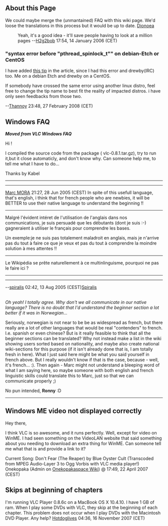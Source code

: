 
== About this Page ==

We could maybe merge the (unmantained) FAQ with this wiki page. We'd loose the translations in this process but it would be up to date. [[User:Dionoea|Dionoea]]

: Yeah, it's a good idea - it'll save people having to look at a million pages --[[User:H2g2bob|H2g2bob]] 17:54, 14 January 2006 (CET)


=== "syntax error before "pthread_spinlock_t"" on debian-Etch or CentOS ===

I have added [[Common_Problems#.22syntax_error_before_.22pthread_spinlock_t.22.22_on_debian-Etch_or_CentOS| this tip]] in the article, since I had this error and drewby(IRC) too. Me on a debian Etch and drewby on a CentOS.

If somebody have crossed the same error using another linux distro, feel free to change the tip name to best fit the reality of impacted distros. i have only seen feedbacks from those two.

--[[User:Thannoy|Thannoy]] 23:48, 27 February 2008 (CET)

== Windows FAQ ==

''' ''Moved from VLC Windows FAQ'' '''

Hi  ! 

I compiled the source code from the package ( vlc-0.8.1.tar.gz), try to run it,but it close automaticly, and don't know why.  Can someone help me, to tell me what I have to do... 


Thanks
by Kabel


----
----
[[User:Marc MORA|Marc MORA]] 21:27, 28 Jun 2005 (CEST) In spite of this usefull language, that's english, i think that for french people who are newbies, it will be BETTER to use their native language to understand the beginning !!
----
Malgré l'évident intéret de l'utilisation de l'anglais dans nos communications, je suis persuadé que les débutants (dont je suis :-) gagneraient à utiliser le français pour comprendre les bases.

;Un exemple:je ne suis pas totalement maladroit en anglais, mais je n'arrive pas du tout à faire ce que je veux et pas du tout à comprendre la moindre solution à mes attentes !!
----
Le Wikipédia se prête naturellement à ce multinlinguisme, pourquoi ne pas le faire ici ?
----
----

--[[User:Spiralis|spiralis]] 02:42, 13 Aug 2005 (CEST)[[User:Spiralis|Spiralis]]

<flame><br>
''Oh yeah! I totally agree. Why don't we all communicate in our native language? There is no doubt that I'd understand the beginner section a lot better if it was in Norwegian...''<br>
</flame>

Seriously, norwegian is not near to be be as widespread as french, but there really are a lot of other languages that would be real "contenders" to french. I.e. spanish or even chinese? But is it really feasible to think that all the beginner sections can be translated? Why not instead make a list in the wiki showing users sorted based on nationality, and maybe also create national wiki-sections for this purpose (if it isn't already done that is, I am totally fresh in here). What I just said here might be what you said yourself in french above. But I really wouldn't know if that is the case, because - well, it's french... :). Then again - Marc might not understand a bleeping word of what I am saying here, so maybe someone with both english and french linguistic skills could translate this to Marc, just so that we can communicate properly ;)

No pun intended, 
'''Ronny''' :D

----

== Windows ME video not displayed correctly ==

Hey there,

I think VLC is so awesome, and it runs perfectly. Well, except for video on WinME. I had seen something on the VideoLAN website that said something about you needing to download an extra thing for WinME. Can  someone tell me what that is and provide a link to it?

Current Song: Don't Fear (The Reaper) by Blue Oyster Cult
(Transcoded from MPEG Audio-Layer 3 to Ogg Vorbis with VLC media player!)
Onekopaka (Admin on [http://onekopakaspace.strangled.net/wiki/ Onekopakaspace Wiki]) @ 17:49, 22 April 2007 (CEST)

==Skips at beginning of chapters==
I'm running VLC Player 0.8.6c on a MacBook OS X 10.4.10. I have 1 GB of ram. When I play some DVDs with VLC, they skip at the beginning of each chapter. This problem does not occur when I play DVDs with the Macintosh DVD Player. Any help? [[User:Hotdoglives|Hotdoglives]] 04:36, 16 November 2007 (CET)